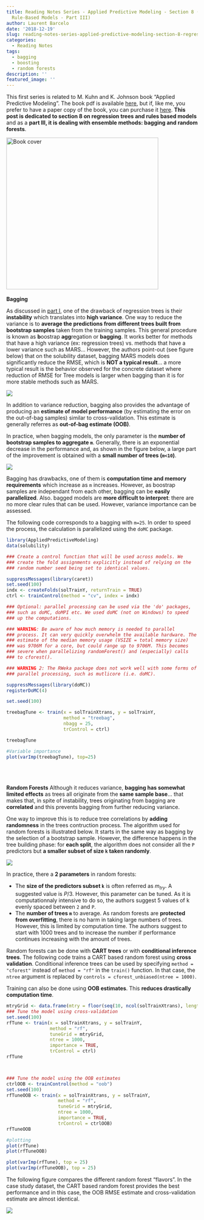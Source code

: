 ```yaml
---
title: Reading Notes Series - Applied Predictive Modeling - Section 8 (Regression   Trees   and
  Rule-Based Models - Part III)
author: Laurent Barcelo
date: '2018-12-19'
slug: reading-notes-series-applied-predictive-modeling-section-8-regression-trees-and-rule-based-models-part-iii
categories:
  - Reading Notes
tags:
  - bagging
  - boosting
  - random forests
description: ''
featured_image: ''
---
```


This first series is related to M. Kuhn and K. Johnson book "Applied Predictive Modeling". The book pdf is available [here](https://vuquangnguyen2016.files.wordpress.com/2018/03/applied-predictive-modeling-max-kuhn-kjell-johnson_1518.pdf), but if, like me, you prefer to have a paper copy of the book, you can purchase it [here](https://www.amazon.com/Applied-Predictive-Modeling-Max-Kuhn/dp/1461468485/ref=sr_1_1?ie=UTF8&qid=1540208647&sr=8-1&keywords=applied+predictive+modeling). **This post is dedicated to section 8 on regression trees and rules based models** and as a **part III, it is dealing with ensemble methods: bagging and random forests**.

<img src="/post/2018-10-22-reading-notes-series-applied-predictive-modeling-section-3_files/Applied Predictive Modeling Cover.png" alt="Book cover" width="400px"/>
</br>
</br> 
**Bagging**

As discussed in [part I](https://www.lbo34.com/reading-notes/reading-notes-series-applied-predictive-modeling-section-8-regression-trees-and-rule-based-models/), one of the drawback of regression trees is their **instability** which translates into **high variance**. One way to reduce the variance is to **average the predictions from different trees built from bootstrap samples** taken from the training samples. This general procedure is known as **b**oostrap **agg**regation or **bagging**. It works better for methods that have a high variance (ex: regression trees) vs. methods that have a lower variance such as MARS... However, the authors point-out (see figure below) that on the solubility dataset, bagging MARS models does significantly reduce the RMSE, which is **NOT a typical result**... a more typical result is the behavior observed for the concrete dataset where reduction of RMSE for Tree models is larger when bagging than it is for more stable methods such as MARS.

![](/Reading-Notes/2018-12-19-reading-notes-series-applied-predictive-modeling-section-8-regression-trees-and-rule-based-models-part-iii_files/RMSE reduction through bagging.png)

In addition to variance reduction, bagging also provides the advantage of producing an **estimate of model performance** (by estimating the error on the out-of-bag samples) similar to cross-validation. This estimate is generally referres as **out-of-bag estimate (OOB)**.

In practice, when bagging models, the only parameter is the **number of bootstrap samples to aggregate `m`**. Generally, there is an exponential decrease in the performance and, as shown in the figure below, a large part of the improvement is obtained with a **small number of trees (`m<10`)**.

![](/Reading-Notes/2018-12-19-reading-notes-series-applied-predictive-modeling-section-8-regression-trees-and-rule-based-models-part-iii_files/RMSE and number of boostrap samples.png)

Bagging has drawbacks, one of them is **computation time and memory requirements** which increase as `m` increases. However, as boostrap samples are independant from each other, bagging can be **easily parallelized**. Also. bagged models are **more difficult to interpret**: there are no more clear rules that can be used. However, variance importance can be assessed.

The following code corresponds to a bagging with `m=25`. In order to speed the process, the calculation is parallelized using the `doMC` package.

```r
library(AppliedPredictiveModeling)
data(solubility)

### Create a control function that will be used across models. We
### create the fold assignments explicitly instead of relying on the
### random number seed being set to identical values.

suppressMessages(library(caret))
set.seed(100)
indx <- createFolds(solTrainY, returnTrain = TRUE)
ctrl <- trainControl(method = "cv", index = indx)

### Optional: parallel processing can be used via the 'do' packages,
### such as doMC, doMPI etc. We used doMC (not on Windows) to speed
### up the computations.

### WARNING: Be aware of how much memory is needed to parallel
### process. It can very quickly overwhelm the available hardware. The
### estimate of the median memory usage (VSIZE = total memory size) 
### was 9706M for a core, but could range up to 9706M. This becomes 
### severe when parallelizing randomForest() and (especially) calls 
### to cforest(). 

### WARNING 2: The RWeka package does not work well with some forms of
### parallel processing, such as mutlicore (i.e. doMC).

suppressMessages(library(doMC))
registerDoMC(4)

set.seed(100)

treebagTune <- train(x = solTrainXtrans, y = solTrainY,
                     method = "treebag",
                     nbagg = 25,
                     trControl = ctrl)

treebagTune

#Variable importance
plot(varImp(treebagTune), top=25)
```
</br>
</br>
</br> 
**Random Forests**
Although it reduces variance, **bagging has somewhat limited effects** as trees all originate from the **same sample base**... that makes that, in spite of instability, trees originating from bagging are **correlated** and this prevents bagging from further reducing variance.

One way to improve this is to reduce tree correlations by **adding randomness** in the trees contruction process. 
The algorithm used for random forests is illustrated below. It starts in the same way as bagging by the selection of a bootstrap sample. However, the difference happens in the tree building phase: for **each split**, the algorithm does not consider all the `P` predictors but **a smaller subset of size `k` taken randomly**.

![](/Reading-Notes/2018-12-19-reading-notes-series-applied-predictive-modeling-section-8-regression-trees-and-rule-based-models-part-iii_files/Random Forests Algorithm.png)

In practice, there a **2 parameters** in random forests:

* The **size of the predictors subset `k`** is often referred as $m_{try}$. A suggested value is $P/3$. However, this parameter can be tuned. As it is computationnaly intensive to do so, the authors suggest 5 values of k evenly spaced between `2` and `P`.
* The **number of trees `m`** to average. As random forests are **protected from overfitting**, there is no harm in taking large numbers of trees. However, this is limited by computation time. The authors suggest to start with 1000 trees and to increase the number if performance continues increasing with the amount of trees.

Random forests can be done with **CART trees** or with **conditional inference trees**. The following code trains a CART based random forest using **cross validation**. Conditional inference trees can be used by specifying `method = "cforest"` instead of `method = "rf"` in the `train()` function. In that case, the `ntree` argument is replaced by `controls = cforest_unbiased(ntree = 1000)`.

Training can also be done using **OOB estimates**. This **reduces drastically computation time**.

```r
mtryGrid <- data.frame(mtry = floor(seq(10, ncol(solTrainXtrans), length = 10)))
### Tune the model using cross-validation
set.seed(100)
rfTune <- train(x = solTrainXtrans, y = solTrainY,
                method = "rf",
                tuneGrid = mtryGrid,
                ntree = 1000,
                importance = TRUE,
                trControl = ctrl)
rfTune



### Tune the model using the OOB estimates
ctrlOOB <- trainControl(method = "oob")
set.seed(100)
rfTuneOOB <- train(x = solTrainXtrans, y = solTrainY,
                   method = "rf",
                   tuneGrid = mtryGrid,
                   ntree = 1000,
                   importance = TRUE,
                   trControl = ctrlOOB)
rfTuneOOB

#plotting
plot(rfTune)
plot(rfTuneOOB)

plot(varImp(rfTune), top = 25)
plot(varImp(rfTuneOOB), top = 25)
```

The following figure compares the different random forest "flavors". In the case study dataset, the CART based random forest provides the best performance and in this case, the OOB RMSE estimate and cross-validation estimate are almost identical.

![](/Reading-Notes/2018-12-19-reading-notes-series-applied-predictive-modeling-section-8-regression-trees-and-rule-based-models-part-iii_files/RF RMSE CV and OOB.png)
